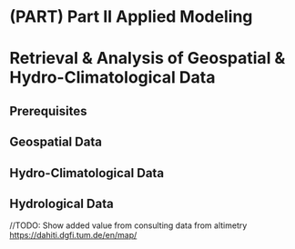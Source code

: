 # (PART) Part II Applied Modeling {-} 

# Retrieval & Analysis of Geospatial & Hydro-Climatological Data

## Prerequisites {-}

## Geospatial Data

## Hydro-Climatological Data

## Hydrological Data

//TODO: Show added value from consulting data from altimetry <https://dahiti.dgfi.tum.de/en/map/>


